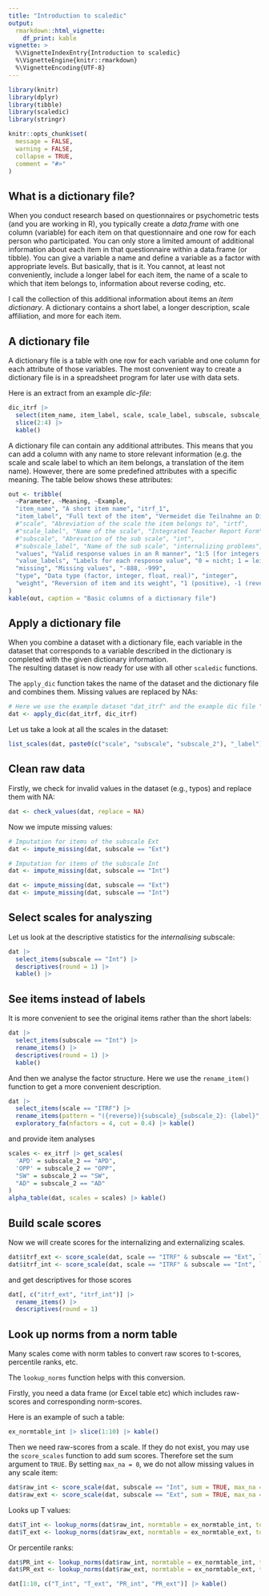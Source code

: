```yaml
---
title: "Introduction to scaledic"
output: 
  rmarkdown::html_vignette:
    df_print: kable
vignette: >
  %\VignetteIndexEntry{Introduction to scaledic}
  %\VignetteEngine{knitr::rmarkdown}
  %\VignetteEncoding{UTF-8}
---
```


```r
library(knitr)
library(dplyr)
library(tibble)
library(scaledic)
library(stringr)

knitr::opts_chunk$set(
  message = FALSE,
  warning = FALSE,
  collapse = TRUE,
  comment = "#>"
)
```

## What is a dictionary file?

When you conduct research based on questionnaires or psychometric tests (and you are working in R), you typically create a *data.frame* with one column (variable) for each item on that questionnaire and one row for each person who participated. You can only store a limited amount of additional information about each item in that questionnaire within a data.frame (or tibble). You can give a variable a name and define a variable as a factor with appropriate levels. But basically, that is it. You cannot, at least not conveniently, include a longer label for each item, the name of a scale to which that item belongs to, information about reverse coding, etc.

I call the collection of this additional information about items an *item dictionary*. A dictionary contains a short label, a longer description, scale affiliation, and more for each item.

## A dictionary file

A dictionary file is a table with one row for each variable and one column for each attribute of those variables. The most convenient way to create a dictionary file is in a spreadsheet program for later use with data sets.

Here is an extract from an example *dic-file*:

```r
dic_itrf |>  
  select(item_name, item_label, scale, scale_label, subscale, subscale_label, values, value_labels, missing, type) |> 
  slice(2:4) |> 
  kable()
```

A dictionary file can contain any additional attributes. This means that you can add a column with any name to store relevant information (e.g. the scale and scale label to which an item belongs, a translation of the item name). However, there are some predefined attributes with a specific meaning. The table below shows these attributes:

```r
out <- tribble(
  ~Parameter, ~Meaning, ~Example,
  "item_name", "A short item name", "itrf_1",
  "item_label", "Full text of the item", "Vermeidet die Teilnahme an Diskussionen im Unterricht",
  #"scale", "Abreviation of the scale the item belongs to", "irtf",
  #"scale_label", "Name of the scale", "Integrated Teacher Report Form",
  #"subscale", "Abrevation of the sub scale", "int",
  #"subscale_label", "Name of the sub scale", "internalizing problems",
  "values", "Valid response values in an R manner", "1:5 (for integers 1 to 5) 1,2,3 (for integers 1, 2, 3)",
  "value_labels", "Labels for each response value", "0 = nicht; 1 = leicht; 2 = mäßig; 3 = stark",
  "missing", "Missing values", "-888, -999",
  "type", "Data type (factor, integer, float, real)", "integer",
  "weight", "Reversion of item and its weight", "1 (positive), -1 (reverse), 1.5 (positive, weights 1.5 times)",
)
kable(out, caption = "Basic columns of a dictionary file")

```

## Apply a dictionary file

When you combine a dataset with a dictionary file, each variable in the dataset that corresponds to a variable described in the dictionary is completed with the given dictionary information.\
The resulting dataset is now ready for use with all other `scaledic` functions.

The `apply_dic` function takes the name of the dataset and the dictionary file and combines them. Missing values are replaced by NAs:

```r
# Here we use the example dataset "dat_itrf" and the example dic file "dic_itrf"
dat <- apply_dic(dat_itrf, dic_itrf)
```

Let us take a look at all the scales in the dataset:

```r
list_scales(dat, paste0(c("scale", "subscale", "subscale_2"), "_label")) |> kable()
```

## Clean raw data

Firstly, we check for invalid values in the dataset (e.g., typos) and replace them with NA:

```r
dat <- check_values(dat, replace = NA)
```

Now we impute missing values:

```r
# Imputation for items of the subscale Ext
dat <- impute_missing(dat, subscale == "Ext")

# Imputation for items of the subscale Int
dat <- impute_missing(dat, subscale == "Int")

```

```r
dat <- impute_missing(dat, subscale == "Ext")
dat <- impute_missing(dat, subscale == "Int")
```

## Select scales for analyszing

Let us look at the descriptive statistics for the *internalising* subscale:

```r
dat |>  
  select_items(subscale == "Int") |> 
  descriptives(round = 1) |> 
  kable() |> 
```

## See items instead of labels

It is more convenient to see the original items rather than the short labels:

```r
dat |> 
  select_items(subscale == "Int") |> 
  rename_items() |> 
  descriptives(round = 1) |> 
  kable()
```

And then we analyse the factor structure. Here we use the `rename_item()` function to get a more convenient description.

```r
dat |> 
  select_items(scale == "ITRF") |>
  rename_items(pattern = "({reverse}){subscale}_{subscale_2}: {label}", max_chars = 70) |> 
  exploratory_fa(nfactors = 4, cut = 0.4) |> kable()
```

and provide item analyses

```r
scales <- ex_itrf |> get_scales(
  'APD' = subscale_2 == "APD",
  'OPP' = subscale_2 == "OPP",
  "SW" = subscale_2 == "SW",
  "AD" = subscale_2 == "AD"
)
alpha_table(dat, scales = scales) |> kable()

```

<!--
and even a confirmatory factor analysis with the use of the lavaan package.

```r
model <- lavaan_model(scales, orthogonal = FALSE)
```

```r
cat(model)
```

```r
fit <- lavaan::cfa(model = model, data = dat)
lavaan::summary(fit, fit.measures = TRUE)

```
-->

## Build scale scores

Now we will create scores for the internalizing and externalizing scales.

```r
dat$itrf_ext <- score_scale(dat, scale == "ITRF" & subscale == "Ext", label = "Externalizing")
dat$itrf_int <- score_scale(dat, scale == "ITRF" & subscale == "Int", label = "Internalizing")
```

and get descriptives for those scores

```r
dat[, c("itrf_ext", "itrf_int")] |> 
  rename_items() |> 
  descriptives(round = 1)
```

## Look up norms from a norm table

Many scales come with norm tables to convert raw scores to t-scores, percentile ranks, etc.

The `lookup_norms` function helps with this conversion.

Firstly, you need a data frame (or Excel table etc) which includes raw-scores and corresponding norm-scores.

Here is an example of such a table:

```r
ex_normtable_int |> slice(1:10) |> kable()
```

Then we need raw-scores from a scale. If they do not exist, you may use the `score_scales` function to add sum scores. Therefore set the sum argument to `TRUE`. By setting `max_na = 0`, we do not allow missing values in any scale item:

```r
dat$raw_int <- score_scale(dat, subscale == "Int", sum = TRUE, max_na = 0)
dat$raw_ext <- score_scale(dat, subscale == "Ext", sum = TRUE, max_na = 0)
```

Looks up T values:

```r
dat$T_int <- lookup_norms(dat$raw_int, normtable = ex_normtable_int, to = "T")
dat$T_ext <- lookup_norms(dat$raw_ext, normtable = ex_normtable_ext, to = "T")
```

Or percentile ranks:

```r
dat$PR_int <- lookup_norms(dat$raw_int, normtable = ex_normtable_int, to = "PR")
dat$PR_ext <- lookup_norms(dat$raw_ext, normtable = ex_normtable_ext, to = "PR")
```

```r
dat[1:10, c("T_int", "T_ext", "PR_int", "PR_ext")] |> kable()
```
